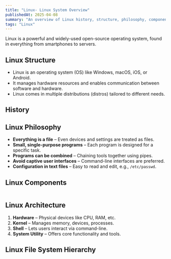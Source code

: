 ```yaml
---
title: "Linux- Linux System Overview"
publishedAt: 2025-04-08
summary: "An overview of Linux history, structure, philosophy, components, and file system hierarchy."
tags: "Linux"
---
```



<Callout emoji="🐧">
  Linux is a powerful and widely-used open-source operating system, found in everything from smartphones to servers.
</Callout>

## Linux Structure

- Linux is an operating system (OS) like Windows, macOS, iOS, or Android.
- It manages hardware resources and enables communication between software and hardware.
- Linux comes in multiple distributions (distros) tailored to different needs.

## History

<Table
  data={{
    headers: ["Year", "Event"],
    rows: [
      ["1970", "Unix OS developed by Ken Thompson & Dennis Ritchie at AT&T."],
      ["1977", "BSD released but faced legal issues due to Unix code."],
      ["1983", "Richard Stallman launched the GNU project with the GNU GPL."],
      ["1991", "Linus Torvalds created the Linux kernel."],
      ["Present", "Linux now powers desktops, servers, Android, and embedded systems."]
    ]
  }}
/>

## Linux Philosophy

- **Everything is a file** – Even devices and settings are treated as files.
- **Small, single-purpose programs** – Each program is designed for a specific task.
- **Programs can be combined** – Chaining tools together using pipes.
- **Avoid captive user interfaces** – Command-line interfaces are preferred.
- **Configuration in text files** – Easy to read and edit, e.g., `/etc/passwd`.

## Linux Components

<Table
  data={{
    headers: ["Component", "Description"],
    rows: [
      ["Bootloader", "Manages booting (e.g., GRUB)."],
      ["Kernel", "Core that controls hardware."],
      ["Daemons", "Background services."],
      ["Shell", "Command-line interface (e.g., Bash)."],
      ["Graphics Server", "Handles GUIs (e.g., X-server)."],
      ["Window Manager", "Desktop environment (e.g., GNOME)."],
      ["Utilities", "System tools for everyday tasks."]
    ]
  }}
/>

## Linux Architecture

1. **Hardware** – Physical devices like CPU, RAM, etc.
2. **Kernel** – Manages memory, devices, processes.
3. **Shell** – Lets users interact via command-line.
4. **System Utility** – Offers core functionality and tools.

## Linux File System Hierarchy

<Table
  data={{
    headers: ["Directory", "Purpose"],
    rows: [
      ["/", "Root directory of the system."],
      ["/bin", "Essential binaries (commands)."],
      ["/boot", "Bootloader and kernel files."],
      ["/dev", "Device files."],
      ["/etc", "System configuration files."],
      ["/home", "User directories."],
      ["/lib", "Shared libraries for booting."],
      ["/media", "Mount point for USBs/CDs."],
      ["/mnt", "Temporary mount point."],
      ["/opt", "Third-party optional software."],
      ["/root", "Root user’s home directory."],
      ["/sbin", "System binaries for admins."],
      ["/tmp", "Temporary files."],
      ["/usr", "User programs and libraries."],
      ["/var", "Variable files like logs and mail."]
    ]
  }}
/>

